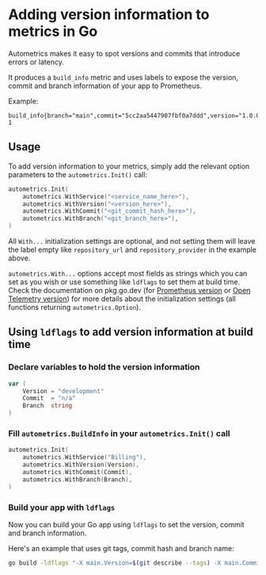
# Adding version information to metrics in Go

Autometrics makes it easy to spot versions and commits that introduce errors or latency.

It produces a `build_info` metric and uses labels to expose the version, commit and branch information of your app to Prometheus.

Example:

```prometheus 
build_info{branch="main",commit="5cc2aa5447907fbf0a7ddd",version="1.0.0",service_name="Billing",repository_url="",repository_provider=""} 1
```

## Usage

To add version information to your metrics, simply add the relevant option parameters to the `autometrics.Init()` call:

```go {4-8} filename="main.go"
autometrics.Init(
    autometrics.WithService("<service_name_here>"),
    autometrics.WithVersion("<version_here>"),
    autometrics.WithCommit("<git_commit_hash_here>"),
    autometrics.WithBranch("<git_branch_here>"),
)
```

All `With...` initialization settings are optional, and not setting them will leave the label empty like `repository_url` and `repository_provider` in the example above.

`autometrics.With...` options accept most fields as strings which you can set as you wish or use something like `ldflags` to set them at build time. Check the documentation on pkg.go.dev (for [Prometheus version](https://pkg.go.dev/github.com/autometrics-dev/autometrics-go/prometheus/autometrics) or [Open Telemetry version](https://pkg.go.dev/github.com/autometrics-dev/autometrics-go/otel/autometrics)) for more details about the initialization settings (all functions returning `autometrics.Option`).

## Using `ldflags` to add version information at build time

<Steps>

### Declare variables to hold the version information

```go filename="main.go"
var (
    Version = "development"
    Commit  = "n/a"
    Branch  string
)
```

### Fill `autometrics.BuildInfo` in your `autometrics.Init()` call

```go {4-8} filename="main.go"
autometrics.Init(
    autometrics.WithService("Billing"),
    autometrics.WithVersion(Version),
    autometrics.WithCommit(Commit),
    autometrics.WithBranch(Branch),
)
```

### Build your app with `ldflags`

Now you can build your Go app using `ldflags` to set the version, commit and branch information.

Here's an example that uses git tags, commit hash and branch name:

```bash filename="Shell"
go build -ldflags "-X main.Version=$(git describe --tags) -X main.Commit=$(git rev-parse HEAD) -X main.Branch=$(git rev-parse --abbrev-ref HEAD)"
```

</Steps>
